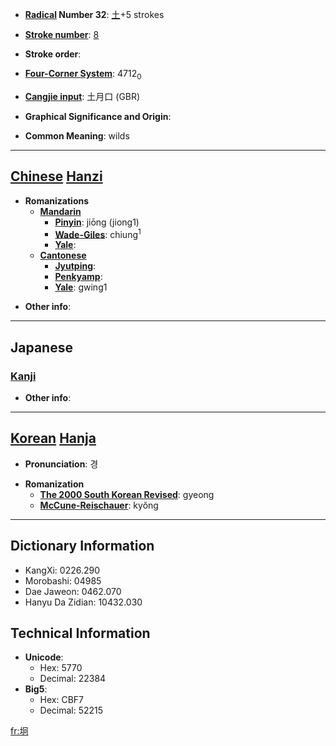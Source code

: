 * '''[[Wiktionary:Chinese radical index| Radical]] Number 32''': [[Wiktionary:Chinese radical index 土|土]]+5 strokes

* '''[[Wiktionary:Chinese total strokes index|Stroke number]]''': [[Wiktionary:Chinese total strokes index 8|8]]

* '''Stroke order''': 

* '''[[Wiktionary:Chinese four corner index|Four-Corner System]]''': 4712<sub>0</sub>

* '''[[Wiktionary:Chinese Cangjie index|Cangjie input]]''': 土月口 (GBR)

* '''Graphical Significance and Origin''': 

* '''Common Meaning''': wilds

----

== [[Chinese]] [[Hanzi]] ==

* '''Romanizations'''
** '''[[Mandarin]]'''
*** '''[[Pinyin]]''': jiōng (jiong1)
*** '''[[Wade-Giles]]''': chiung<sup>1</sup>
*** '''[[Yale]]''': 
** '''[[Cantonese]]'''
*** '''[[Jyutping]]''':
*** '''[[Penkyamp]]''': 
*** '''[[Yale]]''': gwing1

* '''Other info''': 

----

==Japanese==
===[[Kanji]]===
{{kanji|on readings=[[けい]] (kei), [[きょう]] (kyō)|kun readings=}}

* '''Other info''':  

----

== [[Korean]] [[Hanja]] ==

* '''Pronunciation''': 경

* '''Romanization'''
** '''[[The 2000 South Korean Revised Romanization|The 2000 South Korean Revised]]''': gyeong
** '''[[McCune-Reischauer]]''': kyŏng

----

== Dictionary Information ==

* KangXi: 0226.290
* Morobashi: 04985
* Dae Jaweon: 0462.070
* Hanyu Da Zidian: 10432.030

== Technical Information ==

* '''Unicode''':
** Hex: 5770
** Decimal: 22384
* '''Big5''':
** Hex: CBF7
** Decimal: 52215

[[fr:坰]]